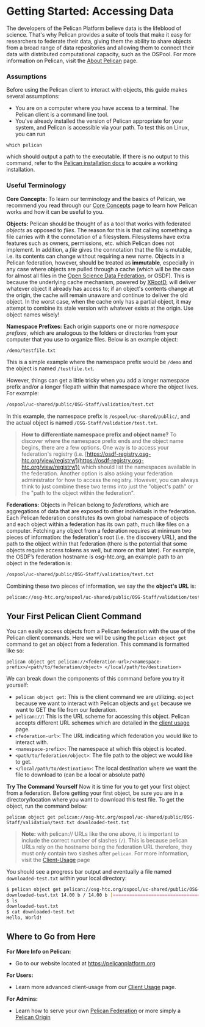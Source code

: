 

# Getting Started: Accessing Data
The developers of the Pelican Platform believe data is the lifeblood of science. That's why Pelican provides a suite of tools that make it easy for researchers to federate their data, giving them the ability to share objects from a broad range of data repositories and allowing them to connect their data with distributed computational capacity, such as the OSPool. For more information on Pelican, visit the [About Pelican](./index.mdx) page.

### Assumptions

Before using the Pelican client to interact with objects, this guide makes several assumptions:

- You are on a computer where you have access to a terminal. The Pelican client is a command line tool.
- You've already installed the version of Pelican appropriate for your system, and Pelican is accessible via your path. To test this on Linux, you can run
```console
which pelican
```
which should output a path to the executable. If there is no output to this command, refer to the [Pelican installation docs](./install.mdx) to acquire a working installation.

### Useful Terminology
**Core Concepts:**
To learn our terminology and the basics of Pelican, we recommend you read through our [Core Concepts](./index.mdx) page to learn how Pelican works and how it can be useful to you.

**Objects:**
Pelican should be thought of as a tool that works with federated *objects* as opposed to *files*. The reason for this is that calling something a file carries with it the connotation of a filesystem. Filesystems have extra features such as owners, permissions, etc. which Pelican does not implement. In addition, a *file* gives the connotation that the file is mutable, i.e. its contents can change without requiring a new name. Objects in a Pelican federation, however, should be treated as **immutable**, especially in any case where objects are pulled through a cache (which will be the case for almost all files in the [Open Science Data Federation](https://osg-htc.org/services/osdf), or OSDF). This is because the underlying cache mechanism, powered by [XRootD](https://xrootd.slac.stanford.edu/), will deliver whatever object it already has access to; if an object's contents change at the origin, the cache will remain unaware and continue to deliver the old object. In the worst case, when the cache only has a partial object, it may attempt to combine its stale version with whatever exists at the origin. Use object names wisely!

**Namespace Prefixes:**
Each origin supports one or more *namespace prefixes*, which are analogous to the folders or directories from your computer that you use to organize files. Below is an example object:
```bash
/demo/testfile.txt
```
This is a simple example where the namespace prefix would be `/demo` and the object is named `/testfile.txt`.

However, things can get a little tricky when you add a longer namespace prefix and/or a longer filepath within that namespace where the object lives. For example:
```bash
/ospool/uc-shared/public/OSG-Staff/validation/test.txt
```
In this example, the namespace prefix is `/ospool/uc-shared/public/`, and the actual object is named `/OSG-Staff/validation/test.txt`.

>**How to differentiate namespace prefix and object name?**
To discover where the namespace prefix ends and the object name begins, there are a few options. One way is to access your federation's registry (i.e. [https://osdf-registry.osg-htc.org/view/registry/](https://osdf-registry.osg-htc.org/view/registry/)) which should list the namespaces available in the federation. Another option is also asking your federation administrator for how to access the registry. However, you can always think to just combine these two terms into just the "object's path" or the "path to the object within the federation".

**Federations:**
Objects in Pelican belong to *federations*, which are aggregations of data that are exposed to other individuals in the federation. Each Pelican federation constitutes its own global namespace of objects and each object within a federation has its own path, much like files on a computer. Fetching any object from a federation requires at minimum two pieces of information: the federation's root (i.e. the discovery URL), and the path to the object within that federation (there is the potential that some objects require access tokens as well, but more on that later). For example, the OSDF’s federation hostname is osg-htc.org, an example path to an object in the federation is:
```bash
/ospool/uc-shared/public/OSG-Staff/validation/test.txt
```

Combining these two pieces of information, we say the the **object's URL** is:
```bash
pelican://osg-htc.org/ospool/uc-shared/public/OSG-Staff/validation/test.txt
```

## Your First Pelican Client Command
You can easily access objects from a Pelican federation with the use of the Pelican client commands. Here we will be using the `pelican object get` command to get an object from a federation. This command is formatted like so:
```console
pelican object get pelican://<federation-url>/<namespace-prefix>/<path/to/federation/object> </local/path/to/destination>
```
We can break down the components of this command before you try it yourself:
- `pelican object get`: This is the client command we are utilizing. `object` because we want to interact with Pelican objects and `get` because we want to GET the file from our federation.
- `pelican://`: This is the URL scheme for accessing this object. Pelican accepts different URL schemes which are detailed in the [client usage](./client_usage.mdx#the-different-pelican-url-schemes) page.
- `<federation-url>`: The URL indicating which federation you would like to interact with.
- `<namespace-prefix>`: The namespace at which this object is located.
- `<path/to/federation/object>`: The file path to the object we would like to get.
- `</local/path/to/destination>`: The local destination where we want the file to download to (can be a local or absolute path)

**Try The Command Yourself**
Now it is time for you to get your first object from a federation. Before getting your first object, be sure you are in a directory/location where you want to download this test file. To get the object, run the command below:
```console
pelican object get pelican://osg-htc.org/ospool/uc-shared/public/OSG-Staff/validation/test.txt downloaded-test.txt
```
>**Note:** with pelican:// URLs like the one above, it is important to include the correct number of slashes (`/`). This is because pelican URLs rely on the hostname being the federation URL therefore, they must only contain two slashes after `pelican`. For more information, visit the [Client-Usage](./client_usage.mdx#the-different-pelican-url-schemes) page

You should see a progress bar output and eventually a file named `downloaded-test.txt` within your local directory:
```bash
$ pelican object get pelican://osg-htc.org/ospool/uc-shared/public/OSG-Staff/validation/test.txt downloaded-test.txt
downloaded-test.txt 14.00 b / 14.00 b [==============================================================================] Done!
$ ls
downloaded-test.txt
$ cat downloaded-test.txt
Hello, World!
```

## Where to Go from Here
**For More Info on Pelican:**
- Go to our website located at https://pelicanplatform.org

**For Users:**
- Learn more advanced client-usage from our [Client Usage](./client-usage.mdx) page.

**For Admins:**
- Learn how to serve your own [Pelican Federation](./serving_a_federation.mdx) or more simply a [Pelican Origin](./serving_an_origin.mdx)
